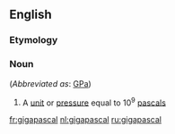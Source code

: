 {{also|Gigapascal|giga-pascal}}
==English==

===Etymology===
{{prefix|giga|pascal|lang=en}}

===Noun===
{{en-noun}} (''Abbreviated as'': [[GPa]])

# {{lb|en|physics}} A [[unit]] or [[pressure]] equal to 10<sup>9</sup> [[pascal]]s

[[fr:gigapascal]]
[[nl:gigapascal]]
[[ru:gigapascal]]